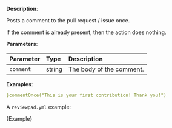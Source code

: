 
**Description**:

Posts a comment to the pull request / issue once.

If the comment is already present, then the action does nothing.

**Parameters**:

| Parameter  | Type    | Description               |
| :--------- | :------ | :------------------------ |
| `comment`  | string  | The body of the comment.  |

**Examples**:

```yml
$commentOnce("This is your first contribution! Thank you!")
```

A `reviewpad.yml` example:

<CodeBlock language="yml" title="reviewpad.yml">{Example}</CodeBlock>
